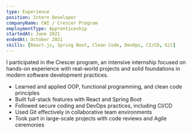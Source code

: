 ```yaml
---
type: Experience
position: Intern Developer
companyName: CWI / Crescer Program
employmentType: Apprenticeship
startedAt: June 2021
endedAt: October 2021
skills: [React.js, Spring Boot, Clean Code, DevOps, CI/CD, Git]
---
```


I participated in the Crescer program, an intensive internship focused on hands-on experience with real-world projects and solid foundations in modern software development practices.

- Learned and applied OOP, functional programming, and clean code principles
- Built full-stack features with React and Spring Boot
- Followed secure coding and DevOps practices, including CI/CD
- Used Git effectively in collaborative team environments
- Took part in large-scale projects with code reviews and Agile ceremonies